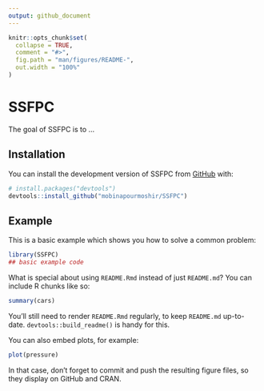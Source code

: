 ```yaml
---
output: github_document
---
```


<!-- README.md is generated from README.Rmd. Please edit that file -->

```r
knitr::opts_chunk$set(
  collapse = TRUE,
  comment = "#>",
  fig.path = "man/figures/README-",
  out.width = "100%"
)
```

# SSFPC

<!-- badges: start -->
<!-- badges: end -->

The goal of SSFPC is to ...

## Installation

You can install the development version of SSFPC from [GitHub](https://github.com/) with:

``` r
# install.packages("devtools")
devtools::install_github("mobinapourmoshir/SSFPC")
```

## Example

This is a basic example which shows you how to solve a common problem:

```r
library(SSFPC)
## basic example code
```

What is special about using `README.Rmd` instead of just `README.md`? You can include R chunks like so:

```r
summary(cars)
```

You'll still need to render `README.Rmd` regularly, to keep `README.md` up-to-date. `devtools::build_readme()` is handy for this.

You can also embed plots, for example:

```r
plot(pressure)
```

In that case, don't forget to commit and push the resulting figure files, so they display on GitHub and CRAN.
